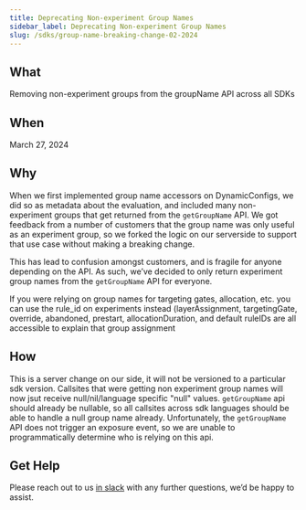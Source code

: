 ```yaml
---
title: Deprecating Non-experiment Group Names
sidebar_label: Deprecating Non-experiment Group Names
slug: /sdks/group-name-breaking-change-02-2024
---
```


## What
Removing non-experiment groups from the groupName API across all SDKs

## When
March 27, 2024

## Why
When we first implemented group name accessors on DynamicConfigs, we did so as metadata about the evaluation, and included many non-experiment groups that get returned from the `getGroupName` API.  We got feedback from a number of customers that the group name was only useful as an experiment group, so we forked the logic on our serverside to support that use case without making a breaking change.

This has lead to confusion amongst customers, and is fragile for anyone depending on the API.  As such, we’ve decided to only return experiment group names from the `getGroupName` API for everyone.

If you were relying on group names for targeting gates, allocation, etc. you can use the rule_id on experiments instead (layerAssignment, targetingGate, override, abandoned, prestart, allocationDuration, and default ruleIDs are all accessible to explain that group assignment

## How
This is a server change on our side, it will not be versioned to a particular sdk version.  Callsites that were getting non experiment group names will now jsut receive null/nil/language specific "null" values. `getGroupName` api should already be nullable, so all callsites across sdk languages should be able to handle a null group name already.  Unfortunately, the `getGroupName` API does not trigger an exposure event, so we are unable to programmatically determine who is relying on this api.

## Get Help
Please reach out to us [in slack](https://statsig.com/slack) with any further questions, we’d be happy to assist.
